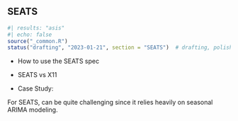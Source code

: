 ## SEATS

```r
#| results: "asis"
#| echo: false
source("_common.R")
status("drafting", "2023-01-21", section = "SEATS")  # drafting, polishing, complete
```

-   How to use the SEATS spec

-   SEATS vs X11

-   Case Study:

For SEATS, can be quite challenging since it relies heavily on seasonal ARIMA modeling.
